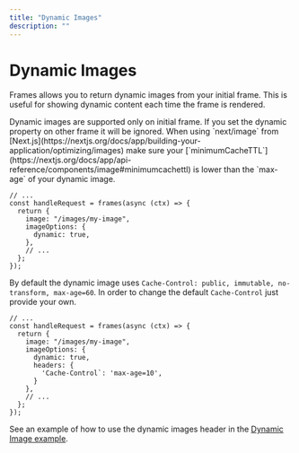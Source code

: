 ```yaml
---
title: "Dynamic Images"
description: ""
---
```



# Dynamic Images

Frames allows you to return dynamic images from your initial frame. This is useful for showing dynamic content each time the frame is rendered.

<Callout type="warning">
  Dynamic images are supported only on initial frame. If you set the dynamic
  property on other frame it will be ignored.
</Callout>

<Callout type="warning">
  When using `next/image` from
  [Next.js](https://nextjs.org/docs/app/building-your-application/optimizing/images)
  make sure your
  [`minimumCacheTTL`](https://nextjs.org/docs/app/api-reference/components/image#minimumcachettl)
  is lower than the `max-age` of your dynamic image.
</Callout>

```tsx [frames/route.tsx]
// ...
const handleRequest = frames(async (ctx) => {
  return {
    image: "/images/my-image",
    imageOptions: {
      dynamic: true,
    },
    // ...
  };
});
```

By default the dynamic image uses `Cache-Control: public, immutable, no-transform, max-age=60`. In order to change the default `Cache-Control` just provide your own.

```tsx [frames/route.tsx]
// ...
const handleRequest = frames(async (ctx) => {
  return {
    image: "/images/my-image",
    imageOptions: {
      dynamic: true,
      headers: {
        'Cache-Control`: 'max-age=10',
      }
    },
    // ...
  };
});
```

See an example of how to use the dynamic images header in the [Dynamic Image example](https://github.com/framesjs/frames.js/tree/main/templates/next-starter-with-examples/app/examples/dynamic-image).

<StackblitzLink
  entrypointFile="app/examples/dynamic-image/page.tsx"
  browserPath="/examples/dynamic-image"
/>
